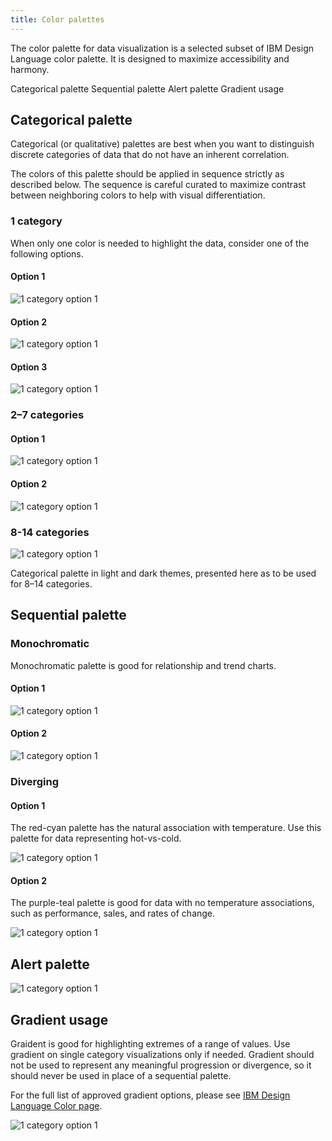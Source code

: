 ```yaml
---
title: Color palettes
---
```


<PageDescription>

The color palette for data visualization is a selected subset of IBM Design Language color palette. It is designed to maximize accessibility and harmony.

</PageDescription>

<AnchorLinks>

<AnchorLink>Categorical palette </AnchorLink>
<AnchorLink>Sequential palette </AnchorLink>
<AnchorLink>Alert palette </AnchorLink>
<AnchorLink>Gradient usage </AnchorLink>

</AnchorLinks>

## Categorical palette

Categorical (or qualitative) palettes are best when you want to distinguish discrete categories of data that do not have an inherent correlation.

The colors of this palette should be applied in sequence strictly as described below. The sequence is careful curated to maximize contrast between neighboring colors to help with visual differentiation.

### 1 category

When only one color is needed to highlight the data, consider one of the following options.

<Row>
<Column colLg={4} colMd={2} colSm={2} >

#### Option 1

![1 category option 1](images/1cat-opt1.png)

</Column>
<Column colLg={4} colMd={2} colSm={2} >

#### Option 2

![1 category option 1](images/1cat-opt2.png)

</Column>
<Column colLg={4} colMd={2} colSm={2} >

#### Option 3

![1 category option 1](images/1cat-opt3.png)

</Column>
</Row>

### 2–7 categories

#### Option 1

<Row>
<Column  colLg={12} colMd={6} colSm={4}>

![1 category option 1](images/2-7cat-opt1.png)

</Column>
</Row>

#### Option 2

<Row>
<Column  colLg={12} colMd={6} colSm={4}>

![1 category option 1](images/2-7cat-opt2.png)

</Column>
</Row>

### 8-14 categories

<Row>
<Column  colLg={12} colMd={6} colSm={4}>

![1 category option 1](images/14cat.png)

<Caption>
  Categorical palette in light and dark themes, presented here as to be used for
  8–14 categories.
</Caption>

</Column>
</Row>

## Sequential palette

### Monochromatic

Monochromatic palette is good for relationship and trend charts.

#### Option 1

<Row>
<Column  colLg={12} colMd={6} colSm={4}>

![1 category option 1](images/mono-opt1.png)

</Column>
</Row>

#### Option 2

<Row>
<Column  colLg={12} colMd={6} colSm={4}>

![1 category option 1](images/mono-opt2.png)

</Column>
</Row>

### Diverging

#### Option 1

The red-cyan palette has the natural association with temperature. Use this palette for data representing hot-vs-cold.

<Row>
<Column  colLg={12} colMd={6} colSm={4}>

![1 category option 1](images/divergent-1.png)

</Column>
</Row>

#### Option 2

The purple-teal palette is good for data with no temperature associations, such as performance, sales, and rates of change.

<Row>
<Column  colLg={12} colMd={6} colSm={4}>

![1 category option 1](images/divergent-2.png)

</Column>
</Row>

## Alert palette

<Row>
<Column  colLg={8} colMd={6} colSm={4}>

![1 category option 1](images/alert.png)

</Column>
</Row>

## Gradient usage

Graident is good for highlighting extremes of a range of values. Use gradient on single category visualizations only if needed. Gradient should not be used to represent any meaningful progression or divergence, so it should never be used in place of a sequential palette.

For the full list of approved gradient options, please see [IBM Design Language Color page](https://www.ibm.com/design/language/elements/color#gradients).

<Row>
<Column  colLg={8} colMd={6} colSm={4}>

![1 category option 1](images/gradient.png)

</Column>
</Row>
